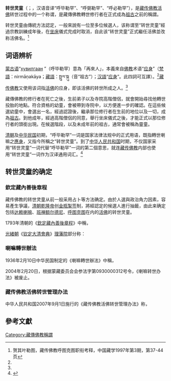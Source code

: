 {{藏傳佛教}}
'''转世灵童'''（{{bo|z=ཡང་སྲིད|w=yang srid|t=Yangsid}}；{{lang-mn|хувилгаан}}，汉语音译“呼毕勒罕”、“呼弼勒罕”、“呼必勒罕”），是[[藏传佛教|藏传佛教]][[活佛|活佛]]转世过程中的一个称谓，是藏傳佛教轉世修行者在正式成為[[祖古|祖古]]之前的稱謂。

转世灵童由傳統方法認定，一般來說有一位至多位候選人，该称谓至“转世灵童”經過宗教訓練成年後，在[[坐床|坐床]]儀式完成时取消，自此该“转世灵童”正式繼任活佛並改称活佛名。<ref name=hqylt>贺其叶勒图，藏传佛教呼图克图职衔考释，中国藏学1997年第3期，第37-44页</ref>

==词语辨析==
[[蒙古语|蒙古语]]“[https://mn.wiktionary.org/wiki/хувилгаан хувилгаан] {{Wayback|url=https://mn.wiktionary.org/wiki/%D1%85%D1%83%D0%B2%D0%B8%D0%BB%D0%B3%D0%B0%D0%B0%D0%BD |date=20210506161430 }}”（呼毕勒罕）意為「再來人」，本義來自[[佛教|佛教]]术语“[[应身|应身]]”（[[梵語|梵語]]：nirmāṇakāya；[[藏語|藏語]]：སྤྲུལ་སྐུ（音“祖古”）；[[汉語|汉語]]“[[应身|应身]]”。此四詞可互譯）。<ref name=hqylt/>[[藏传佛教|藏传佛教]]又使用该词指[[活佛|活佛]]的应身，即该活佛的转世所成之人。<ref name=hqylt/>

藏傳佛教的修行者在死亡之後，生前弟子以及寺院高階僧侶，就會開始尋找他轉世投胎的地點。符合資格的幼童，會被帶到寺院中，以方便進一步的確認。在這些候選幼童中，會選出一名，經過認證後，繼承那位修行者在生前的地位以及一切，成為[[祖古|祖古]]。到他成年，經過高階僧侶的同意，舉行坐床儀式之後，才能正式以那位修行者的頭銜出現。在候選階段，以及未成年前的祖古，通常會被稱為靈童。

[[清朝|清朝]]及[[中华民国|中华民国]]初期，“呼毕勒罕”一词是国家法律法规中的正式用语，既指轉世喇嘛之[[應身|應身]]，又指今所稱之“转世灵童”。到了[[中华人民共和国|中华人民共和国]]时期，不仅国家采用“转世灵童”一词代替“呼毕勒罕”一词的第二個意思，就连[[藏传佛教|藏传佛教]]内部也使用“转世灵童”一词作为汉译通用词汇。<ref name="公開聲明">{{Cite web |url=http://www.dalailamaworld.com/topic.php?t=692 |title=第十四世達賴喇嘛尊者關於轉世的公開聲明 2011/09/24 |accessdate=2011-10-27 |archive-date=2013-02-08 |archive-url=https://web.archive.org/web/20130208193755/http://www.dalailamaworld.com/topic.php?t=692 |dead-url=yes }}</ref>

==转世灵童的确定==
===欽定藏內善後章程===
藏传佛教的转世灵童从前一般采用占卜等方法确定。由於人選與政治角力因素，容易產生爭議，[[清朝|清朝]][[乾隆帝|乾隆帝]]创[[金瓶掣签|金瓶掣签]]制，將經認定的候選人進行抽籤，由此来确定包括[[达赖喇嘛|达赖喇嘛]]、[[班禅额尔德尼|班禅额尔德尼]]、[[呼图克图|呼图克图]]在内的[[活佛|活佛]]的转世灵童。

{{wikisource|欽定藏內善後章程}}
1793年清朝的《[[欽定藏內善後章程|欽定藏內善後章程]]》中稱，
{{引用|關於尋找活佛及呼圖克圖的靈童問題，依照藏人例俗，確認靈童必問卜於四大護法，這樣就難免發生弊端。大皇帝為求黃教得到興隆，特賜一金瓶，今後遇到尋認靈童時，邀集四大護法，將靈童的名字及出生年月，用滿漢藏三種文字寫於籤牌上，放進瓶內，選派真正有學問的活佛，祈禱七日，然後由各呼圖克圖和駐藏大臣在大昭寺釋迦佛像前正式認定。假若找到的靈童僅只一名，亦須將一個有靈童名字的籤牌，和一個沒有名字的籤牌，共同放進瓶內，假若抽出沒有名字的籤牌，就不能認定已尋得的兒童，而要另外尋找。[[達賴喇嘛|達賴喇嘛]]和[[班禪額爾德尼|班禪額爾德尼]]像父子一樣，認定他們的靈童時，亦須將他們的名字用[[滿文|滿文]]、[[漢文|漢文]]、[[藏文|藏文]]三種文字寫在籤牌上，同樣進行，這些都是大皇帝為了黃教的興隆，和不使護法弄假作弊。這個金瓶常放在[[宗喀巴|宗喀巴]]佛像前，需要保護淨潔，並進行供養。}}

[[光緒|光緒朝]]《[[钦定大清會典|钦定大清會典]]》[[理藩院|理藩院]]部分称：
{{引用|以黃教行于[[蒙古|蒙古]]、[[藏区|唐古特]]者曰[[喇嘛|喇嘛]]：凡喇嘛，有駐京喇嘛，有藏喇嘛，有番喇嘛，有遊牧喇嘛。凡喇嘛有行者，能以神識轉生於世曰[[呼畢勒罕|呼畢勒罕]]，皆入名於[[金奔巴瓶|奔巴金瓶]]而掣定焉。有證，則疏聞以候欽定。頒喇嘛之禁令。}}

===喇嘛轉世辦法===
{{wikisource|喇嘛轉世辦法}}
1936年2月10日中华民国制定的《喇嘛轉世辦法》中稱，

{{引用|第二條 [[達賴喇嘛|達賴喇嘛]]，[[班禪額爾德尼|班禪額爾德尼]]，[[哲布尊丹巴呼圖克圖|哲布尊丹巴呼圖克圖]]，暨各處向來轉世之呼圖克圖，[[诺门罕|諾們汗]]，[[班第達|班第達]]，[[堪布|堪布]]，[[迪鲁瓦活佛|綽爾濟]]，呼畢勒罕喇嘛等圓寂後，均准尋認呼畢勒罕，其向不轉世之喇嘛圓寂後，均不准尋認呼畢勒罕。<br />

第三條 [[達賴喇嘛|達賴喇嘛]]，[[班禪額爾德尼|班禪額爾德尼]]，[[哲布尊丹巴呼圖克圖|哲布尊丹巴呼圖克圖]]，暨各處向來轉世之呼圖克圖、諾們汗、班第達、堪布、綽爾濟，呼畢勒罕喇嘛等圓寂後，應報由該管地方最高行政機關，轉報[[蒙藏委員會|蒙藏委員會]]備案，由其高級徒眾尋找具有靈異之同年齡幼童二人以上，以為各該喇嘛之呼畢勒罕候補人，報由該管地方最高行政機關，轉報[[蒙藏委員會|蒙藏委員會]]查核，分別掣籤。

第四條 前條尋認之呼畢勒罕候補人，其在[[蒙古|蒙古]]、[[新疆|新疆]]、[[青海|青海]]、[[西康|西康]]境內省，由蒙藏委員會令行該會駐平辦事處處長，與北平[[喇嘛寺廟整理委員會|喇嘛寺廟整理委員會]]主任委員，會同北平[[雍和宮|雍和宮]][[雍和宮札薩克喇嘛|札薩克喇嘛]]繕寫名籤，入於[[雍和宮|雍和宮]]供奉之[[金奔巴瓶|金本巴瓶]]內，公同掣定，其在西藏境內者，由蒙藏委員會咨行駐藏辦事長官，會同達賴喇嘛繕寫名籤，入於[[拉薩|拉薩]][[大昭寺|大招寺]]供奉之金本巴瓶內，公同掣定。呼畢勒罕候補人，如有在蒙古、新疆、青康、西康境內尋獲者，同時又有在西藏境內尋獲者，或遇其他殊情形，其掣籤地點，均由蒙藏委員會臨時呈請核定。 前項掣籤時，如[[達賴喇嘛|達賴喇嘛]]未經轉世，應由駐藏辦事處長官會同[[班禪額爾德尼|班禪額爾德尼]]，或護理[[達賴喇嘛|達賴喇嘛]]印務人員行之，關於掣籤之儀注，依照向來慣例辦理之。

第五條 依照前條規定[[金瓶掣簽|掣定]]之一人，即為某某喇嘛之'''呼畢勒罕'''，由掣定人員報請[[蒙藏委員會|蒙藏委員會]]查核轉呈備案，並咨行該管長官轉飭知照。<br/>

第六條 前條所稱某某喇嘛之'''呼畢勒罕'''，應依照左列手續將'''呼畢勒罕'''字樣裁撤，始為次輩某某喇嘛。<br/>

*一、[[達賴喇嘛|達賴喇嘛]]、[[班禪額爾德尼|班禪額爾德尼]]，[[哲布尊丹巴呼圖克圖|哲布尊丹巴呼圖克圖]]之呼畢勒罕掣定後，由該地方最高行政機關呈請中央派大員前往照料坐床，即於坐床之日，將其'''呼畢勒罕'''字樣裁撤。
*二、[[章嘉呼圖克圖|章嘉呼圖克圖]]，[[噶勒丹錫埒圖呼圖克圖|噶勒丹錫埒圖呼圖克圖]]，[[敏珠爾呼圖克圖|敏珠爾呼圖克圖]]，[[濟嚨呼圖克圖|濟嚨呼圖克圖]]，[[那木喀呼圖克圖|那木喀呼圖克圖]]，[[阿嘉呼圖克圖|阿嘉呼圖克圖]]，[[喇果呼圖克圖|喇果呼圖克圖]]，[[察罕達爾漢呼圖克圖|察罕達爾漢呼圖克圖]]及其他駐京各呼圖克圖之呼畢勒罕掣定後，均於各該喇嘛到京覲見[[國民政府主席|國民政府主席]]由[[蒙藏委員會|蒙藏委員會]]呈奉核准之日，將其呼畢勒罕字樣裁撤。
*三、駐紮蒙藏等處之呼圖克圖，諾們汗，班第達，堪布，綽爾濟之呼畢勒罕掣定後，非俟各該喇嘛年至十八歲，經該管地方最高行政機關或盟長查明屬實，報請[[蒙藏委員會|蒙藏委員會]]呈奉核准後，不得將其呼畢勒罕字樣裁撤。 

第七條 凡呼畢勒罕候補人，禁止在[[達賴喇嘛|達賴喇嘛]]、[[班禪額爾德尼|班禪額爾德尼]]、[[哲布尊丹巴呼圖克圖|哲布尊丹巴呼圖克圖]]之親族中及蒙古各盟旗現任長官之家屬內尋認。}}

2004年2月20日，根据蒙藏委员会会参法字第0930000312号令，《喇嘛转世办法》被废止。

===藏传佛教活佛转世管理办法===
{{main|藏传佛教活佛转世管理办法}}
{{wikisource|藏传佛教活佛转世管理办法}}
中华人民共和国2007年9月1日施行的《藏传佛教活佛转世管理办法》称，

{{引用|'''第五条'''　活佛转世应当履行申请报批手续。申请报批程序是：由拟转世活佛僧籍所在寺庙管理组织或者所在地佛教协会向所在地县级人民政府宗教事务部门提出转世申请，由县级人民政府提出意见后，人民政府宗教事务部门逐级上报，由省、自治区人民政府宗教事务部门审批。其中，在佛教界有较大影响的，报省、自治区人民政府批准；有重大影响的，报国家宗教事务局批准；有特别重大影响的，报国务院批准。

审核批准活佛转世申请，应当征求相应的佛教协会的意见。

'''第六条'''　对活佛影响大小有争议的，由中国佛教协会认定，报国家宗教事务局备案。

'''第七条'''　活佛转世申请获得批准后，根据活佛影响大小，由相应的佛教协会成立转世指导小组；由拟转世活佛僧籍所在寺庙管理组织或者相应的佛教协会组建转世灵童寻访小组，在指导小组的指导下实施寻访事宜。

转世灵童由省、自治区佛教协会或者中国佛教协会根据宗教仪轨和历史定制认定。

任何团体或者个人不得擅自开展有关活佛转世灵童的寻访及认定活动。

'''第八条'''　历史上经金瓶掣签认定的活佛，其转世灵童认定实行金瓶掣签。

请求免予金瓶掣签的，由省、自治区人民政府宗教事务部门报[[国家宗教事务局|国家宗教事务局]]批准，有特别重大影响的，报[[中华人民共和国国务院|国务院]]批准。

'''第九条'''　活佛转世灵童认定后，报省、自治区人民政府宗教事务部门批准。在佛教界有较大影响的，报省、自治区人民政府批准；有重大影响的，报[[国家宗教事务局|国家宗教事务局]]批准；有特别重大影响的，报国务院批准。

经省、自治区人民政府宗教事务部门或者省、自治区人民政府批准的转世活佛，报[[国家宗教事务局|国家宗教事务局]]备案。

'''第十条'''　转世活佛继位时，由批准机关代表宣读批文，由相应的佛教协会颁发活佛证书。

活佛证书的式样由中国佛教协会统一制作，报国家宗教事务局备案。}}

==參考文獻==
{{reflist}}

[[Category:藏傳佛教稱謂|Category:藏傳佛教稱謂]]